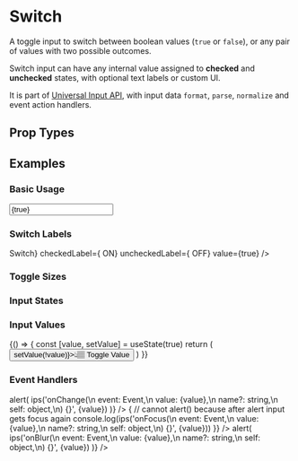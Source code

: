 
# Switch

A toggle input to switch between boolean values (`true` or `false`), or any pair of values with two possible outcomes.

Switch input can have any internal value assigned to **checked** and **unchecked** states, with optional text labels or custom UI.

It is part of [Universal Input API](/docs/ui/inputs#universal-input-api), with input data `format`, `parse`, `normalize` and event action handlers.

## Prop Types

<PropsTable component={Switch} />

## Examples

### Basic Usage

<CodeExample>
  <Switch />
</CodeExample>

<CodeExample desc='Universal Input'>
  <Input type='switch' value={true} />
</CodeExample>

### Switch Labels

<CodeExample desc='Unchecked Label'>
  <Switch uncheckedLabel='NO' />
</CodeExample>

<CodeExample desc='Checked Label'>
  <Switch checkedLabel='YES' value={true} />
</CodeExample>

<CodeExample desc='Toggle Label'>
  <Switch className='gap' label='Label' />
</CodeExample>

<CodeExample desc='Reverse Label'>
  <Switch className='gap' label='Label' reverse />
</CodeExample>

<CodeExample desc='Custom UI Labels'>
  <Switch className='gap'
          label={<Text><Icon name='im/switch' /> Switch</Text>}
          checkedLabel={<Text><Icon name='md/light-mode' /> ON</Text>}
          uncheckedLabel={<Text><Icon name='hi2/moon' /> OFF</Text>}
          value={true} />
</CodeExample>

### Toggle Sizes

<CodeExample>
  <View className='gap'>
    <Switch className='font-smallest' label='smallest' value />
    <Switch className='font-smaller' label='smaller' value />
    <Switch className='font-small' label='small' value />
    <Switch label='base' value />
    <Switch className='font-large' label='large' value />
    <Switch className='font-larger' label='larger' value />
    <Switch className='font-largest gap' label='largest' value />
  </View>
</CodeExample>

### Input States

<CodeExample desc='Disabled'>
  <Switch disabled uncheckedLabel='disabled' />
  <Spacer />
  <Switch disabled checkedLabel='disabled' value={true} />
</CodeExample>

<CodeExample desc='Read only'>
  <Switch readonly uncheckedLabel='readonly' />
  <Spacer />
  <Switch readonly checkedLabel='readonly' value={true} />
</CodeExample>

<CodeExample desc='Loading'>
  <Switch loading uncheckedLabel='loading' />
  <Spacer />
  <Switch loading checkedLabel='loading' value={true} />
</CodeExample>

### Input Values

<CodeExample desc='Checked Initially'>
  <Switch defaultValue={true}
          row={false} className='gap' label='Default Value' />
</CodeExample>

<CodeExample desc='Controlled State'>
  <Switch controlledValue value={true}
          row={false} className='gap' label='Controlled Value' />
</CodeExample>

<CodeExample desc='Sync Value with Uncontrolled State'>
  {() => {
    const [value, setValue] = useState(true)
    return (
      <View className='center gap'>
        <Switch value={value}
                row={false}
                className='gap'
                label='Uncontrolled Synced Value'
                uncheckedLabel='Toggle' />
        <Button onClick={() => setValue(!value)}>👆🏽 Toggle Value</Button>
      </View>
    )
  }}
</CodeExample>

### Event Handlers

<CodeExample desc='On Change Callback'>
  <Switch uncheckedLabel='Toggle to fire event' onChange={(e, value) => alert(
    ips('onChange(\n  event: Event,\n  value: {value},\n  name?: string,\n  self: object,\n) {}', {value})
  )} />
</CodeExample>

<CodeExample desc='On Focus Callback'>
  <Switch uncheckedLabel='Focus to fire event' onFocus={(e, value) => {
    // cannot alert() because after alert input gets focus again
    console.log(ips('onFocus(\n  event: Event,\n  value: {value},\n  name?: string,\n  self: object,\n) {}', {value}))
  }} />
</CodeExample>

<CodeExample desc='On Blur Callback'>
  <Switch uncheckedLabel='Blur to fire event' onBlur={(e, value) => alert(
    ips('onBlur(\n  event: Event,\n  value: {value},\n  name?: string,\n  self: object,\n) {}', {value})
  )} />
</CodeExample>
